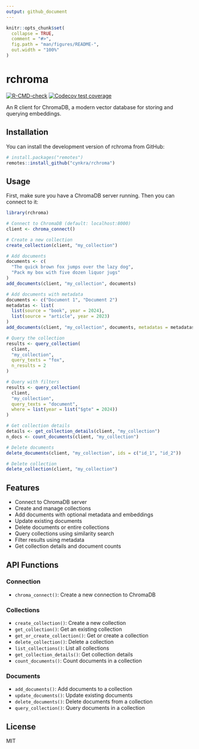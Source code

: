 ```yaml
---
output: github_document
---
```


```r
knitr::opts_chunk$set(
  collapse = TRUE,
  comment = "#>",
  fig.path = "man/figures/README-",
  out.width = "100%"
)
```

# rchroma

[![R-CMD-check](https://github.com/cynkra/rchroma/actions/workflows/R-CMD-check.yaml/badge.svg)](https://github.com/cynkra/rchroma/actions/workflows/R-CMD-check.yaml)
[![Codecov test coverage](https://codecov.io/gh/cynkra/rchroma/branch/main/graph/badge.svg)](https://app.codecov.io/gh/cynkra/rchroma?branch=main)

An R client for ChromaDB, a modern vector database for storing and querying embeddings.

## Installation

You can install the development version of rchroma from GitHub:

```r
# install.packages("remotes")
remotes::install_github("cynkra/rchroma")
```

## Usage

First, make sure you have a ChromaDB server running. Then you can connect to it:

```r
library(rchroma)

# Connect to ChromaDB (default: localhost:8000)
client <- chroma_connect()

# Create a new collection
create_collection(client, "my_collection")

# Add documents
documents <- c(
  "The quick brown fox jumps over the lazy dog",
  "Pack my box with five dozen liquor jugs"
)
add_documents(client, "my_collection", documents)

# Add documents with metadata
documents <- c("Document 1", "Document 2")
metadatas <- list(
  list(source = "book", year = 2024),
  list(source = "article", year = 2023)
)
add_documents(client, "my_collection", documents, metadatas = metadatas)

# Query the collection
results <- query_collection(
  client,
  "my_collection",
  query_texts = "fox",
  n_results = 2
)

# Query with filters
results <- query_collection(
  client,
  "my_collection",
  query_texts = "document",
  where = list(year = list("$gte" = 2024))
)

# Get collection details
details <- get_collection_details(client, "my_collection")
n_docs <- count_documents(client, "my_collection")

# Delete documents
delete_documents(client, "my_collection", ids = c("id_1", "id_2"))

# Delete collection
delete_collection(client, "my_collection")
```

## Features

- Connect to ChromaDB server
- Create and manage collections
- Add documents with optional metadata and embeddings
- Update existing documents
- Delete documents or entire collections
- Query collections using similarity search
- Filter results using metadata
- Get collection details and document counts

## API Functions

### Connection
- `chroma_connect()`: Create a new connection to ChromaDB

### Collections
- `create_collection()`: Create a new collection
- `get_collection()`: Get an existing collection
- `get_or_create_collection()`: Get or create a collection
- `delete_collection()`: Delete a collection
- `list_collections()`: List all collections
- `get_collection_details()`: Get collection details
- `count_documents()`: Count documents in a collection

### Documents
- `add_documents()`: Add documents to a collection
- `update_documents()`: Update existing documents
- `delete_documents()`: Delete documents from a collection
- `query_collection()`: Query documents in a collection

## License

MIT